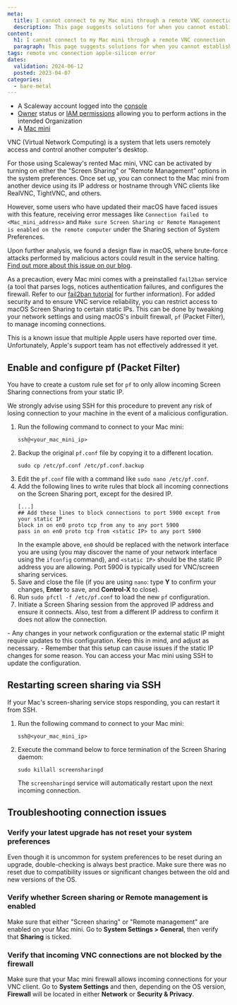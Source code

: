 ```yaml
---
meta:
  title: I cannot connect to my Mac mini through a remote VNC connection
  description: This page suggests solutions for when you cannot establish a remote VNC connection to your Mac mini
content:
  h1: I cannot connect to my Mac mini through a remote VNC connection
  paragraph: This page suggests solutions for when you cannot establish a remote VNC connection to your Mac mini
tags: remote vnc connection apple-silicon error 
dates:
  validation: 2024-06-12
  posted: 2023-04-07
categories:
  - bare-metal
---
```


<Macro id="requirements" />

- A Scaleway account logged into the [console](https://console.scaleway.com)
- [Owner](/identity-and-access-management/iam/concepts/#owner) status or [IAM permissions](/identity-and-access-management/iam/concepts/#permission) allowing you to perform actions in the intended Organization
- A [Mac mini](/bare-metal/apple-silicon/how-to/create-mac-mini/)

VNC (Virtual Network Computing) is a system that lets users remotely access and control another computer's desktop.

For those using Scaleway's rented Mac mini, VNC can be activated by turning on either the "Screen Sharing" or "Remote Management" options in the system preferences. Once set up, you can connect to the Mac mini from another device using its IP address or hostname through VNC clients like RealVNC, TightVNC, and others.

However, some users who have updated their macOS have faced issues with this feature, receiving error messages like `Connection failed to <Mac_mini_address>` and `Make sure Screen Sharing or Remote Management is enabled on the remote computer` under the Sharing section of System Preferences. 

Upon further analysis, we found a design flaw in macOS, where brute-force attacks performed by malicious actors could result in the service halting. [Find out more about this issue on our blog](https://www.scaleway.com/en/blog/m1-how-a-design-flaw-slowed-down-apples-vnc/).

As a precaution, every Mac mini comes with a preinstalled `fail2ban` service (a tool that parses logs, notices authentication failures, and configures the firewall. Refer to our [fail2ban tutorial](/tutorials/protect-server-fail2ban/) for further information). For added security and to ensure VNC service reliability, you can restrict access to macOS Screen Sharing to certain static IPs. This can be done by tweaking your network settings and using macOS's inbuilt firewall, `pf` (Packet Filter), to manage incoming connections.

<Message type="note">
  This is a known issue that multiple Apple users have reported over time. Unfortunately, Apple's support team has not effectively addressed it yet.
</Message>

## Enable and configure pf (Packet Filter)

You have to create a custom rule set for `pf` to only allow incoming Screen Sharing connections from your static IP.

<Message type="tip">
  We strongly advise using SSH for this procedure to prevent any risk of losing connection to your machine in the event of a malicious configuration.
</Message>

1. Run the following command to connect to your Mac mini:
    ```
    ssh@<your_mac_mini_ip>
    ```
2. Backup the original `pf.conf` file by copying it to a different location.
   ```
   sudo cp /etc/pf.conf /etc/pf.conf.backup
   ```
3. Edit the `pf.conf` file with a command like `sudo nano /etc/pf.conf`.
4. Add the following lines to write rules that block all incoming connections on the Screen Sharing port, except for the desired IP.
    ```
    [...]
    ## Add these lines to block connections to port 5900 except from your static IP
    block in on en0 proto tcp from any to any port 5900
    pass in on en0 proto tcp from <static IP> to any port 5900
    ```
    In the example above, `en0` should be replaced with the network interface you are using (you may discover the name of your network interface using the `ifconfig` command), and `<static IP>` should be the static IP address you are allowing. Port 5900 is typically used for VNC/screen sharing services.
5. Save and close the file (if you are using `nano`: type **Y** to confirm your changes, **Enter** to save, and **Control-X** to close).
6. Run `sudo pfctl -f /etc/pf.conf` to load the new `pf` configuration.
7. Initiate a Screen Sharing session from the approved IP address and ensure it connects. Also, test from a different IP address to confirm it does not allow the connection.
  <Message type="note">
    - Any changes in your network configuration or the external static IP might require updates to this configuration. Keep this in mind, and adjust as necessary.
    - Remember that this setup can cause issues if the static IP changes for some reason. You can access your Mac mini using SSH to update the configuration.
  </Message>

## Restarting screen sharing via SSH

If your Mac's screen-sharing service stops responding, you can restart it from SSH. 

1. Run the following command to connect to your Mac mini:
    ```
    ssh@<your_mac_mini_ip>
    ```

2. Execute the command below to force termination of the Screen Sharing daemon:
    ```
    sudo killall screensharingd
    ```
    The `screensharingd` service will automatically restart upon the next incoming connection.

## Troubleshooting connection issues

### Verify your latest upgrade has not reset your system preferences

Even though it is uncommon for system preferences to be reset during an upgrade, double-checking is always best practice. Make sure there was no reset due to compatibility issues or significant changes between the old and new versions of the OS.

### Verify whether Screen sharing or Remote management is enabled

Make sure that either "Screen sharing" or "Remote management" are enabled on your Mac mini. Go to **System Settings > General**, then verify that **Sharing** is ticked. 

### Verify that incoming VNC connections are not blocked by the firewall

Make sure that your Mac mini firewall allows incoming connections for your VNC client. Go to **System Settings** and then, depending on the OS version, **Firewall** will be located in either **Network** or **Security & Privacy**.
